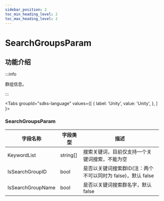 ```yaml
---
sidebar_position: 2
toc_min_heading_level: 2
toc_max_heading_level: 2
---
```


# SearchGroupsParam

## 功能介绍

:::info

群组信息。

:::

<Tabs
groupId="sdks-language"
values={[
{ label: 'Unity', value: 'Unity', },
]
}>

<TabItem value="Unity">

### SearchGroupsParam

| 字段名称               | 字段类型                                                  | 描述                                      |
| ---------------------- | --------------------------------------------------------- | ----------------------------------------- |
| KeywordList | string[]   |     	搜索关键词，目前仅支持一个关键词搜索，不能为空                        |
|IsSearchGroupID | bool  |      	是否以关键词搜索群ID(注：两个不可以同时为 false)，默认 false                 |
|IsSearchGroupName|bool  | 	是否以关键词搜索群名字，默认 false|

</TabItem>

</Tabs>
